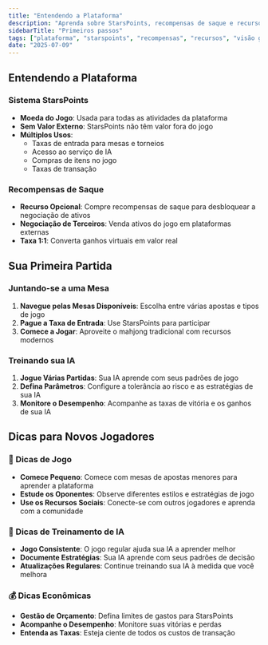 ```yaml
---
title: "Entendendo a Plataforma"
description: "Aprenda sobre StarsPoints, recompensas de saque e recursos essenciais da plataforma Mahjong Stars"
sidebarTitle: "Primeiros passos"
tags: ["plataforma", "starspoints", "recompensas", "recursos", "visão geral"]
date: "2025-07-09"
---
```


## Entendendo a Plataforma

### Sistema StarsPoints
- **Moeda do Jogo**: Usada para todas as atividades da plataforma
- **Sem Valor Externo**: StarsPoints não têm valor fora do jogo
- **Múltiplos Usos**:
  - Taxas de entrada para mesas e torneios
  - Acesso ao serviço de IA
  - Compras de itens no jogo
  - Taxas de transação

### Recompensas de Saque
- **Recurso Opcional**: Compre recompensas de saque para desbloquear a negociação de ativos
- **Negociação de Terceiros**: Venda ativos do jogo em plataformas externas
- **Taxa 1:1**: Converta ganhos virtuais em valor real

## Sua Primeira Partida

### Juntando-se a uma Mesa
1. **Navegue pelas Mesas Disponíveis**: Escolha entre várias apostas e tipos de jogo
2. **Pague a Taxa de Entrada**: Use StarsPoints para participar
3. **Comece a Jogar**: Aproveite o mahjong tradicional com recursos modernos

### Treinando sua IA
1. **Jogue Várias Partidas**: Sua IA aprende com seus padrões de jogo
2. **Defina Parâmetros**: Configure a tolerância ao risco e as estratégias de sua IA
3. **Monitore o Desempenho**: Acompanhe as taxas de vitória e os ganhos de sua IA

## Dicas para Novos Jogadores

### 🎯 Dicas de Jogo
- **Comece Pequeno**: Comece com mesas de apostas menores para aprender a plataforma
- **Estude os Oponentes**: Observe diferentes estilos e estratégias de jogo
- **Use os Recursos Sociais**: Conecte-se com outros jogadores e aprenda com a comunidade

### 🤖 Dicas de Treinamento de IA
- **Jogo Consistente**: O jogo regular ajuda sua IA a aprender melhor
- **Documente Estratégias**: Sua IA aprende com seus padrões de decisão
- **Atualizações Regulares**: Continue treinando sua IA à medida que você melhora

### 💰 Dicas Econômicas
- **Gestão de Orçamento**: Defina limites de gastos para StarsPoints
- **Acompanhe o Desempenho**: Monitore suas vitórias e perdas
- **Entenda as Taxas**: Esteja ciente de todos os custos de transação